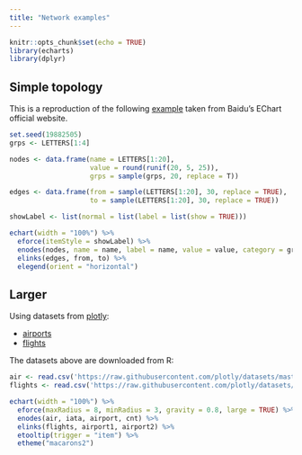 ```yaml
---
title: "Network examples"
---
```


```r
knitr::opts_chunk$set(echo = TRUE)
library(echarts)
library(dplyr)
```

## Simple topology

This is a reproduction of the following [example](http://echarts.baidu.com/echarts2/doc/example/force1.html#-en) taken from Baidu's EChart official website.

```r
set.seed(19882505)
grps <- LETTERS[1:4]

nodes <- data.frame(name = LETTERS[1:20],
                    value = round(runif(20, 5, 25)),
                    grps = sample(grps, 20, replace = T))

edges <- data.frame(from = sample(LETTERS[1:20], 30, replace = TRUE),
                    to = sample(LETTERS[1:20], 30, replace = TRUE))

showLabel <- list(normal = list(label = list(show = TRUE)))

echart(width = "100%") %>% 
  eforce(itemStyle = showLabel) %>% 
  enodes(nodes, name = name, label = name, value = value, category = grps) %>% 
  elinks(edges, from, to) %>% 
  elegend(orient = "horizontal")
```

## Larger

Using datasets from [plotly](https://plot.ly/r/lines-on-maps/):

* [airports](https://raw.githubusercontent.com/plotly/datasets/master/2011_february_us_airport_traffic.csv')
* [flights](https://raw.githubusercontent.com/plotly/datasets/master/2011_february_aa_flight_paths.csv)

The datasets above are downloaded from R:

```r
air <- read.csv('https://raw.githubusercontent.com/plotly/datasets/master/2011_february_us_airport_traffic.csv')
flights <- read.csv('https://raw.githubusercontent.com/plotly/datasets/master/2011_february_aa_flight_paths.csv')
```

```r
echart(width = "100%") %>% 
  eforce(maxRadius = 8, minRadius = 3, gravity = 0.8, large = TRUE) %>% 
  enodes(air, iata, airport, cnt) %>% 
  elinks(flights, airport1, airport2) %>% 
  etooltip(trigger = "item") %>% 
  etheme("macarons2")
```